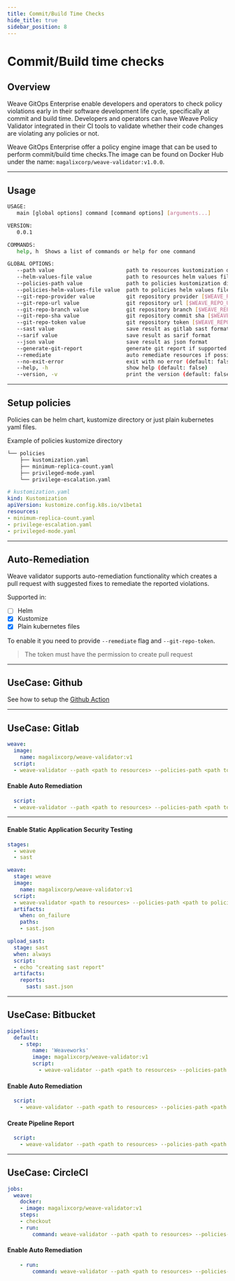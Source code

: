 ```yaml
---
title: Commit/Build Time Checks
hide_title: true
sidebar_position: 8
---
```




# Commit/Build time checks  <TierLabel tiers="enterprise" />

## Overview
Weave GitOps Enterprise enable developers and operators to check policy violations early in their software development life cycle, specifically at commit and build time. Developers and operators can have Weave Policy Validator integrated in their CI tools to validate whether their code changes are violating any policies or not. 

Weave GitOps Enterprise offer a policy engine image that can be used to perform commit/build time checks.The image can be found on Docker Hub under the name: `magalixcorp/weave-validator:v1.0.0`. 

---
## Usage
```bash
USAGE:
   main [global options] command [command options] [arguments...]

VERSION:
   0.0.1

COMMANDS:
   help, h  Shows a list of commands or help for one command

GLOBAL OPTIONS:
   --path value                       path to resources kustomization directory
   --helm-values-file value           path to resources helm values file
   --policies-path value              path to policies kustomization directory
   --policies-helm-values-file value  path to policies helm values file
   --git-repo-provider value          git repository provider [$WEAVE_REPO_PROVIDER]
   --git-repo-url value               git repository url [$WEAVE_REPO_URL]
   --git-repo-branch value            git repository branch [$WEAVE_REPO_BRANCH]
   --git-repo-sha value               git repository commit sha [$WEAVE_REPO_SHA]
   --git-repo-token value             git repository token [$WEAVE_REPO_TOKEN]
   --sast value                       save result as gitlab sast format
   --sarif value                      save result as sarif format
   --json value                       save result as json format
   --generate-git-report              generate git report if supported (default: false) [$WEAVE_GENERATE_GIT_PROVIDER_REPORT]
   --remediate                        auto remediate resources if possible (default: false)
   --no-exit-error                    exit with no error (default: false)
   --help, -h                         show help (default: false)
   --version, -v                      print the version (default: false)
```
---
## Setup policies
Policies can be helm chart, kustomize directory or just plain kubernetes yaml files.

Example of policies kustomize directory
```bash
└── policies
    ├── kustomization.yaml
    ├── minimum-replica-count.yaml
    ├── privileged-mode.yaml
    └── privilege-escalation.yaml
```

```yaml
# kustomization.yaml
kind: Kustomization
apiVersion: kustomize.config.k8s.io/v1beta1
resources:
- minimum-replica-count.yaml
- privilege-escalation.yaml
- privileged-mode.yaml
```

---
## Auto-Remediation
Weave validator supports auto-remediation functionality which creates a pull request with suggested fixes to remediate the reported violations.

Supported in:
- [ ] Helm
- [x] Kustomize
- [x] Plain kubernetes files

To enable it you need to provide ```--remediate``` flag and ```--git-repo-token```.

>  The token must have the permission to create pull request

---
## UseCase: Github 
See how to setup the [Github Action](https://github.com/weaveworks/weave-action)

---
## UseCase: Gitlab 

```yaml
weave:
  image:
    name: magalixcorp/weave-validator:v1
  script:
  - weave-validator --path <path to resources> --policies-path <path to policies>
```

#### Enable Auto Remediation

```yaml
  script:
  - weave-validator --path <path to resources> --policies-path <path to policies> --git-repo-token $GITLAB_TOKEN --remediate
```
---
#### Enable Static Application Security Testing

```yaml
stages:
  - weave
  - sast

weave:
  stage: weave
  image:
    name: magalixcorp/weave-validator:v1
  script:
  - weave-validator <path to resources> --policies-path <path to policies> --sast sast.json
  artifacts:
    when: on_failure
    paths:
    - sast.json

upload_sast:
  stage: sast
  when: always
  script:
  - echo "creating sast report" 
  artifacts:
    reports:
      sast: sast.json
```
---
## UseCase: Bitbucket 

```yaml
pipelines:
  default:
    - step:
        name: 'Weaveworks'
        image: magalixcorp/weave-validator:v1
        script:
          - weave-validator --path <path to resources> --policies-path <path to policies>
```
#### Enable Auto Remediation

```yaml
  script:
    - weave-validator --path <path to resources> --policies-path <path to policies> --git-repo-token $TOKEN --remediate
```

#### Create Pipeline Report

```yaml
  script:
    - weave-validator --path <path to resources> --policies-path <path to policies> --git-repo-token $TOKEN -generate-git-report
```

---
## UseCase: CircleCI 

```yaml
jobs:
  weave:
    docker:
    - image: magalixcorp/weave-validator:v1
    steps:
    - checkout
    - run:
        command: weave-validator --path <path to resources> --policies-path <path to policies>
```

#### Enable Auto Remediation

```yaml
    - run:
        command: weave-validator --path <path to resources> --policies-path <path to policies> --git-repo-token ${GITHUB_TOKEN} --remediate
```